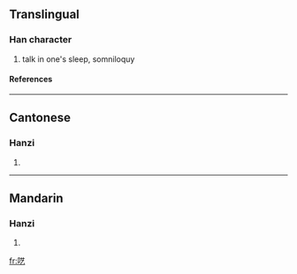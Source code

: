 {{see|囈}}

==Translingual==
===Han character===
{{Han char|rn=30|rad=口|as=04|sn=7|four=|canj=口廿弓 (RTN)}}
# talk in one's sleep, somniloquy
====References====
{{Han ref|kx=0181.191|hdz=10585.090|uh=5453|ud=21587}}
----
==Cantonese==
===Hanzi===
{{yue-hanzi|jyut=|y=ngai6}}
# {{defn|Cantonese}}
----
==Mandarin==
===Hanzi===
{{cmn-hanzi|tra=囈|pin=[[yì]] ([[yi4]])|wg=i<sup>4</sup>}}
# {{defn|Mandarin}}

[[fr:呓]]